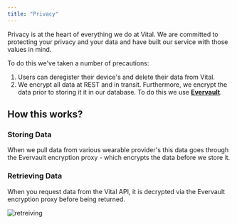 ```yaml
---
title: "Privacy"
---
```


Privacy is at the heart of everything we do at Vital. We are committed to protecting your privacy and your data and have built our service with those values in mind.

To do this we've taken a number of precautions:

1. Users can deregister their device's and delete their data from Vital.
2. We encrypt all data at REST and in transit. Furthermore, we encrypt the data prior to storing it it in our database. To do this we use **[Evervault](https://evervault.com)**.

## How this works?

### Storing Data

When we pull data from various wearable provider's this data goes through the Evervault encryption proxy - which encrypts the data before we store it.
<imf src="../img/storing.png" alt="storing" /> 

### Retrieving Data

When you request data from the Vital API, it is decrypted via the Evervault encryption proxy before being returned.

<img src="/img/retreiving.png" alt="retreiving" />
